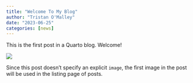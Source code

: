 ```yaml
---
title: "Welcome To My Blog"
author: "Tristan O'Malley"
date: "2023-06-25"
categories: [news]
---
```


This is the first post in a Quarto blog. Welcome!

![](thumbnail.jpg)

Since this post doesn't specify an explicit `image`, the first image in the post will be used in the listing page of posts.
